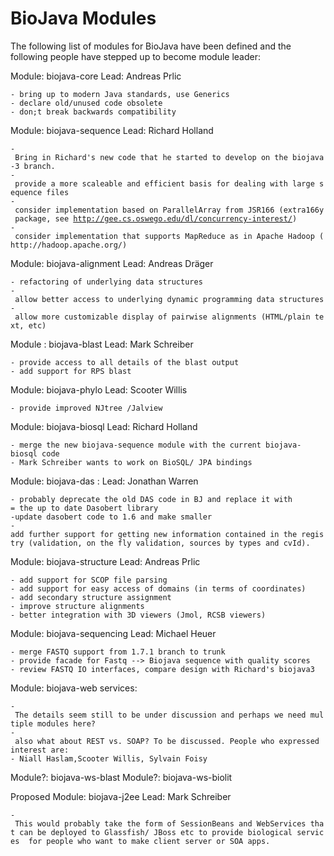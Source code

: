=BioJava Modules=

The following list of modules for BioJava have been defined and the following people have stepped up to become module leader:


Module: biojava-core Lead: Andreas Prlic
 - bring up to modern Java standards, use Generics
 - declare old/unused code obsolete
 - don;t break backwards compatibility

Module: biojava-sequence Lead: Richard Holland
 - Bring in Richard's new code that he started to develop on the biojava-3 branch.
 - provide a more scaleable and efficient basis for dealing with large sequence files
 - consider implementation based on ParallelArray from JSR166 (extra166y package, see http://gee.cs.oswego.edu/dl/concurrency-interest/)
 - consider implementation that supports MapReduce as in Apache Hadoop (http://hadoop.apache.org/)

Module: biojava-alignment Lead: Andreas Dräger
 - refactoring of underlying data structures
 - allow better access to underlying dynamic programming data structures
 - allow more customizable display of pairwise alignments (HTML/plain text, etc)

Module : biojava-blast Lead: Mark Schreiber
 - provide access to all details of the blast output
 - add support for RPS blast

Module: biojava-phylo Lead: Scooter Willis 
 - provide improved NJtree /Jalview
 
Module: biojava-biosql Lead: Richard Holland
 - merge the new biojava-sequence module with the current biojava-biosql code 
 - Mark Schreiber wants to work on BioSQL/ JPA bindings

Module: biojava-das : Lead: Jonathan Warren
 - probably deprecate the old DAS code in BJ and replace it with
 = the up to date Dasobert library
 -update dasobert code to 1.6 and make smaller
 -add further support for getting new information contained in the registry (validation, on the fly validation, sources by types and cvId).

Module: biojava-structure Lead: Andreas Prlic
 - add support for SCOP file parsing
 - add support for easy access of domains (in terms of coordinates)
 - add secondary structure assignment
 - improve structure alignments
 - better integration with 3D viewers (Jmol, RCSB viewers)

Module: biojava-sequencing Lead: Michael Heuer
 - merge FASTQ support from 1.7.1 branch to trunk
 - provide facade for Fastq --> Biojava sequence with quality scores
 - review FASTQ IO interfaces, compare design with Richard's biojava3

Module: biojava-web services:
 - The details seem still to be under discussion and perhaps we need multiple modules here?
 - also what about REST vs. SOAP? To be discussed. People who expressed interest are:
 - Niall Haslam,Scooter Willis, Sylvain Foisy

Module?: biojava-ws-blast
Module?: biojava-ws-biolit

Proposed Module: biojava-j2ee Lead: Mark Schreiber
 - This would probably take the form of SessionBeans and WebServices that can be deployed to Glassfish/ JBoss etc to provide biological services  for people who want to make client server or SOA apps.